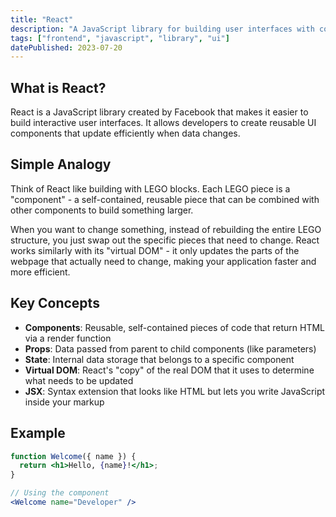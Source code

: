 ```yaml
---
title: "React"
description: "A JavaScript library for building user interfaces with components and a virtual DOM."
tags: ["frontend", "javascript", "library", "ui"]
datePublished: 2023-07-20
---
```


## What is React?

React is a JavaScript library created by Facebook that makes it easier to build interactive user interfaces. It allows developers to create reusable UI components that update efficiently when data changes.

## Simple Analogy

Think of React like building with LEGO blocks. Each LEGO piece is a "component" - a self-contained, reusable piece that can be combined with other components to build something larger.

When you want to change something, instead of rebuilding the entire LEGO structure, you just swap out the specific pieces that need to change. React works similarly with its "virtual DOM" - it only updates the parts of the webpage that actually need to change, making your application faster and more efficient.

## Key Concepts

- **Components**: Reusable, self-contained pieces of code that return HTML via a render function
- **Props**: Data passed from parent to child components (like parameters)
- **State**: Internal data storage that belongs to a specific component
- **Virtual DOM**: React's "copy" of the real DOM that it uses to determine what needs to be updated
- **JSX**: Syntax extension that looks like HTML but lets you write JavaScript inside your markup

## Example

```jsx
function Welcome({ name }) {
  return <h1>Hello, {name}!</h1>;
}

// Using the component
<Welcome name="Developer" />
``` 
